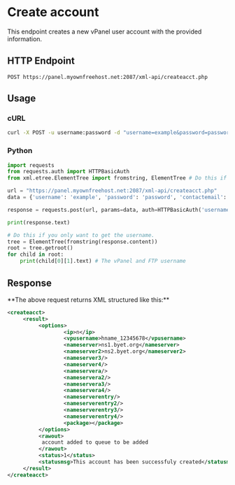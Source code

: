 
# Create account
This endpoint creates a new vPanel user account with the provided information.


## HTTP Endpoint

`POST https://panel.myownfreehost.net:2087/xml-api/createacct.php`

## Usage

### cURL
```bash
curl -X POST -u username:password -d "username=example&password=password&contactemail=example@example.com&domain=subdomain.example.com&plan=MyAwesomePlan" "https://panel.myownfreehost.net:2087/xml-api/createacct.php"
```


### Python
```python highlight=17-18,20
import requests
from requests.auth import HTTPBasicAuth
from xml.etree.ElementTree import fromstring, ElementTree # Do this if you only want to get the username.

url = "https://panel.myownfreehost.net:2087/xml-api/createacct.php"
data = {'username': 'example', 'password': 'password', 'contactemail': 'example@example.com', 'domain': 'subdomain.example.com', 'plan': 'MyAwesomePlan'} # If you want to use a domain which is not a subdomain, put that domain in.

response = requests.post(url, params=data, auth=HTTPBasicAuth('username', 'password'))

print(response.text)

# Do this if you only want to get the username.
tree = ElementTree(fromstring(response.content))
root = tree.getroot()
for child in root:
    print(child[0][1].text) # The vPanel and FTP username
```


## Response

<Callout emoji="💡">
**The above request returns XML structured like this:**

```xml
<createacct>
     <result>
          <options>
                  <ip>n</ip>
                  <vpusername>hname_12345678</vpusername>
                  <nameserver>ns1.byet.org</nameserver>
                  <nameserver2>ns2.byet.org</nameserver2>
                  <nameserver3/>
                  <nameserver4/>
                  <nameservera/>
                  <nameservera2/>
                  <nameservera3/>
                  <nameservera4/>
                  <nameserverentry/>
                  <nameserverentry2/>
                  <nameserverentry3/>
                  <nameserverentry4/>
                  <package></package>
          </options>
          <rawout>
           account added to queue to be added
          </rawout>
          <status>1</status>
          <statusmsg>This account has been successfuly created</statusmsg>
     </result>
</createacct>
```
</Callout>

